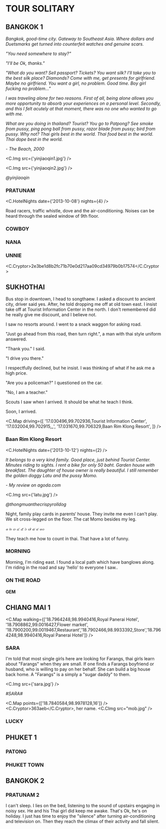 
# TOUR SOLITARY

## BANGKOK 1

_Bangkok, good-time city. Gateway to Southeast Asia. Where dollars and Duetsmarks get turned into counterfeit watches and genuine scars._

_"You need somewhere to stay?"_

_"I'll be Ok, thanks."_

_"What do you want? Sell passport? Tickets? You want silk? I'll take you to the best silk place? Diamonds? Come with me, get presents for girlfriend. Maybe no girlfriend. You want a girl, no problem. Good time. Boy girl fucking no problem..."_

_I was traveling alone for two
reasons. First of all, being alone
allows you more opportunity to
absorb your experiences on a
personal level._
_Secondly, and this
I felt acutely at that moment,
there was no one who wanted to go
with me._

_What are you doing in thailand? Tourist? You go to Patpong? See smoke from pussy, ping pong ball from pussy, razor blade from pussy; bird from pussy. Why not? Thai girls best in the world. Thai food best in the world. Thai dope best in the world._

_- The Beach, 2000_


<C.Img src={'yinjiaoqin1.jpg'} />

<C.Img src={'yinjiaoqin2.jpg'} />

_@yinjiaoqin_

### PRATUNAM

<C.HotelNights date={'2013-10-08'} nights={4} />

Road racers, traffic whistle, dove and the air-conditioning.
Noises can be heard through the sealed window of 9th floor.

### COWBOY

### NANA

### UNNIE

<C.Cryptor>2e3be1d8b2fc71b70e0d217aa09cd34979b0b17574</C.Cryptor>

## SUKHOTHAI

Bus stop in downtown, I head to songthaew.
I asked a discount to ancient city, driver said yes.
After, he told dropping me off at old town east.
I insist take off at Tourist Information Center in the north.
I don't remembered did he really give me discount, and I believe not.

I saw no resorts around.
I went to a snack waggon for asking road.

"Just go ahead from this road, then turn right.",
a man with thai style uniform answered.

"Thank you." I said.

"I drive you there."

I respectfully declined, but he insist.
I was thinking of what if he ask me a high price.

"Are you a policeman?" I questioned on the car.

"No, I am a teacher."

Scouts I saw when I arrived.
It should be what he teach I think.

Soon, I arrived.

<C.Map
  driving={[
    '17.030496,99.702936,Tourist Information Center',
    '17.032004,99.702915,_',
    '17.031670,99.706329,Baan Rim Klong Resort',
  ]}
/>

### Baan Rim Klong Resort

<C.HotelNights date={'2013-10-12'} nights={2} />

_It belongs to a very kind family._
_Good place, just behind Tourist Center._
_Minutes riding to sights._
_I rent a bike for only 50 baht._
_Garden house with breakfast._
_The daughter of house owner is really beautiful._
_I still remember the golden doggy Latu and the pussy Momo._

_- My review on agoda.com_

<C.Img src={'latu.jpg'} />

_@thongmuanthecrispyrolldog_

Night, family play cards in parents‘ house.
They invite me even I can't play.
We sit cross-legged on the floor.
The cat Momo besides my leg.

_๑ ๒ ๓ ๔ ๕ ๖ ๗ ๘ ๙ ๑๐_

They teach me how to count in thai.
That have a lot of funny.

### MORNING

Morning, I'm riding east.
I found a local path which have banglows along.
I'm riding in the road and say 'hello' to everyone I saw..

### ON THE ROAD

#### GEM

## CHIANG MAI 1

<C.Map walking={['18.7964248,98.9940416,Royal Panerai Hotel', '18.7908862,99.0016427,Flower market', '18.7900200,99.0019467,Restaurant','18.7902466,98.9933392,Store','18.7964248,98.9940416,Royal Panerai Hotel']} />

### SARA

I'm told that most single girls here are looking for Farangs,
thai girls learn about "Farangs" when they are small.
If one finds a Farangs boyfriend or husband, who is willing to pay on her behalf.
She can build a big house back home. A "Farangs" is a simply a "sugar daddy" to them.

<C.Img src={'sara.jpg'} />

_#SARA#_

<C.Map points={['18.7840584,98.9978128,16']} />
<C.Cryptor>363aeb</C.Cryptor>, her name.
<C.CImg src="mob.jpg" />

### LUCKY

## PHUKET 1

### PATONG

### PHUKET TOWN

## BANGKOK 2

### PRATUNAM 2

I can't sleep.
I lies on the bed, listening to the sound of upstairs engaging in noisy sex.
He and his Thai girl did keep me awake. That's Ok, he's on holiday.
I just has time to enjoy the "silence" after turning air-conditioning and television on.
Then they reach the climax of their activity and fall silent.
